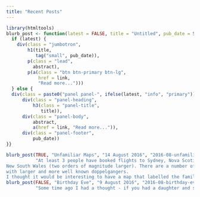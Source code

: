 ```yaml
---
title: "Recent Posts"
---
```


```r
library(htmltools)
blurb_post <- function(latest = FALSE, title = "Untitled", pub_date = Sys.Date(), link = "#", abstract= "Loren ipsum...") {
  if (latest) {
    div(class = "jumbotron",
        h1(title,
           tag("small", pub_date)),
        p(class = "lead",
          abstract),
        p(a(class = "btn btn-primary btn-lg",
            href = link,
            "Read more...")))
  } else {
  div(class = paste0("panel panel-", ifelse(latest, "info", "primary")),
      div(class = "panel-heading",
          h3(class = "panel-title",
             title)),
      div(class = "panel-body",
          abstract,
          a(href = link, "Read more...")),
      div(class = "panel-footer",
          pub_date))
}}
```

```r
blurb_post(TRUE, "Unfamiliar Maps", "14 August 2016", "2016-08-unfamiliar-maps.html",
           "At least 3 people have booked flights to Sydney, Nova Scotia (population 30,000) intending to holiday in
New South Wales (two orders of magnitude larger). There are a number of cases like this of towns and cities
with larger and more well known doppelgangers. 
I thought it would be interesting to have a map that labelled the familiar names in the unfamiliar locations.")
blurb_post(FALSE, "Birthday Eve", "9 August 2016", "2016-08-birthday-eve.html",
           "Some time ago I had a thought - if you had a daughter and she was born on Christmas Eve or New Year's Eve, would you be tempted to name her Eve?")
```
